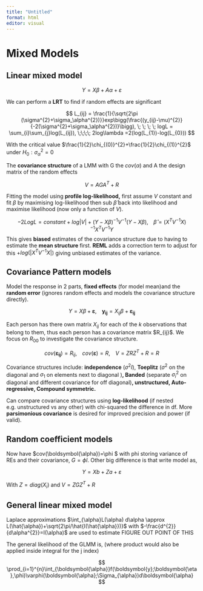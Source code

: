 ```yaml
---
title: "Untitled"
format: html
editor: visual
---
```


# Mixed Models

## Linear mixed model

$$
Y = X\beta + A\alpha + \varepsilon
$$

We can perform a **LRT** to find if random effects are significant

$$
L_{ij} = \frac{1}{\sqrt{2\pi (\sigma^{2}+\sigma_\alpha^{2})}}exp\bigg(\frac{(y_{ij}-\mu)^{2}}{-2(\sigma^{2}+\sigma_\alpha^{2})}\bigg), \; \; \; \; logL = \sum_{i}\sum_{j}log(L_{ij}), \;\;\;\; 2log\lambda =2(log(L_{1})-log(L_{0}))
$$

With the critical value $\frac{1}{2}\chi_{(0)}^{2}+\frac{1}{2}\chi_{(1)}^{2}$ under $H_{0}: \sigma_{\alpha}^{2}=0$

The **covariance structure** of a LMM with G the $cov(\alpha)$ and A the design matrix of the random effects

$$
V = AGA^{T}+R
$$

Fitting the model using **profile log-likelihood,** first assume $V$ constant and fit $\beta$ by maximising log-likelihood then sub $\hat{\beta}$ back into likelihood and maximise likelihood (now only a function of $V$).

$$
 -2LogL = constant + log|V|+(Y-X\beta)^{-1}V^{-1}(Y-X\beta), \; \; \; \; \hat{\beta}=(X^{T}V^{-1}X)^{-1}X^{T}V^{-1}Y
$$
This gives **biased** estimates of the covariance structure due to having to estimate the **mean structure** first. **REML** adds a correction term to adjust for this $+log(|X^{T}V^{-1}X|)$ giving unbiased estimates of the variance.

## Covariance Pattern models

Model the response in 2 parts, **fixed effects** (for model mean)and the **random error** (ignores random effects and models the covariance structure directly).

$$
Y=X\beta + \boldsymbol{\varepsilon}, \;\;\;\; \boldsymbol{y_{ij}} = X_{ij}\beta+\boldsymbol{\varepsilon_{ij}}
$$

Each person has there own matrix $X_{ij}$ for each of the $k$ observations that belong to them, thus each person has a covariance matrix \$R\_{ij}\$. We focus on $R_{00}$ to investigate the covariance structure.

$$
cov(\boldsymbol{\varepsilon_{ij}}) = R_{ij}, \;\;\;\; cov(\boldsymbol{\varepsilon})=R, \;\;\;\; V=ZRZ^{T} + R = R
$$

Covariance structures include: **independence** ($\sigma^{2}I$), **Toeplitz** ($\sigma^{2}$ on the diagonal and $\sigma_{1}$ on elements next to diagonal )**, Banded** (separate $\sigma_{i}^{2}$ on diagonal and different covariance for off diagonal)**, unstructured, Auto-regressive, Compound symmetric.**

Can compare covariance structures using **log-likelihood** (if nested e.g. unstructured vs any other) with chi-squared the difference in df. More **parsimonious covariance** is desired for improved precision and power (if valid).

## Random coefficient models

Now have \$cov(\\boldsymbol{\\alpha})=\\phi \$ with phi storing variance of REs and their covariance, $G=\phi I$. Other big difference is that write model as,

$$
Y = Xb + Za + \varepsilon
$$

With $Z=diag(X_{i})$ and $V=ZGZ^{T} + R$

## General linear mixed model

Laplace approximations $\int_{\alpha}L(\alpha) d\alpha \approx L(\hat{\alpha})+\sqrt{2\pi/\hat{I(\hat{\alpha}})}$ with $-\frac{d^{2}}{d\alpha^{2}}=I(\alpha)$ are used to estimate FIGURE OUT POINT OF THIS

The general likelihood of the GLMM is, (where product would also be applied inside integral for the j index)

$$
\prod_{i=1}^{n}\int_{\boldsymbol{\alpha}}f(\boldsymbol{y};\boldsymbol{\eta},\phi)\varphi(\boldsymbol{\alpha};\Sigma_{\alpha})d\boldsymbol{\alpha}
$$
